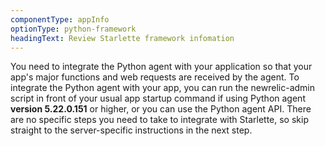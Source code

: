```yaml
---
componentType: appInfo
optionType: python-framework
headingText: Review Starlette framework infomation
---
```


You need to integrate the Python agent with your application so that your app's major functions and web requests are received by the agent. To integrate the Python agent with your app, you can run the newrelic-admin script in front of your usual app startup command if using Python agent **version 5.22.0.151** or higher, or you can use the Python agent API. There are no specific steps you need to take to integrate with Starlette, so skip straight to the server-specific instructions in the next step.
